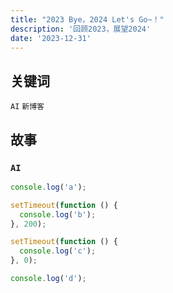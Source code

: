 ```yaml
---
title: "2023 Bye，2024 Let's Go~！"
description: '回顾2023，展望2024'
date: '2023-12-31'
---
```


## 关键词

`AI` `新博客`

## 故事

### `AI`

```javascript
console.log('a');

setTimeout(function () {
  console.log('b');
}, 200);

setTimeout(function () {
  console.log('c');
}, 0);

console.log('d');
```

